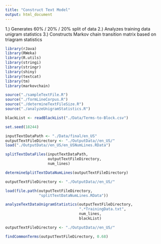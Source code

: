 ```yaml
---
title: "Construct Text Model"
output: html_document
---
```

1.) Generates 60% / 20% / 20% split of data
2.) Analyzes training data unigram statistics
3.) Constructs Markov chain transition matrix
based on triagram statistics

```r
library(rJava)
library(RWeka)
library(R.utils)
library(stringi)
library(stringr)
library(shiny)
library(textcat)
library(tm)
library(markovchain)

source("./sampleTextFile.R")
source("./formLineCorpus.R")
source("./determineTextFileSize.R")
source("./analyzeUnigramStatistics.R")

blackList <- readBlackList("./Data/Terms-to-Block.csv")
```

```r
set.seed(18244)

inputTextDataPath <- "./Data/final/en_US"
outputTextFileDirectory <- "./OutputData//en_US/"
load("./OutputData//en_US/en_USNumLines.RData")

splitTextDataFiles(inputTextDataPath,
                   outputTextFileDirectory,
                   num_lines)

determineSplitTextDataNumLines(outputTextFileDirectory)
```

```r
outputTextFileDirectory <- "./OutputData//en_US/"

load(file.path(outputTextFileDirectory,
               "splitTextDataNumLines.RData"))

analyzeTextDataUnigramStatistics(outputTextFileDirectory,
                                 ".*TrainingData.txt",
                                 num_lines,
                                 blackList)
```

```r
outputTextFileDirectory <- "./OutputData//en_US/"

findCommonTerms(outputTextFileDirectory, 0.68)
```

